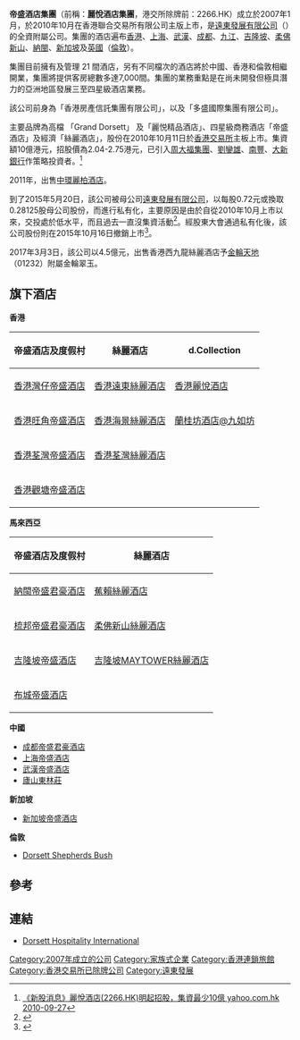 '''帝盛酒店集團'''（前稱：'''麗悅酒店集團'''，港交所除牌前：2266.HK）成立於2007年1月，於2010年10月在香港聯合交易所有限公司主版上市，是[[遠東發展有限公司|遠東發展有限公司]]（{{hkex2|0035}}）的全資附屬公司。集團的酒店遍布[[香港|香港]]、[[上海|上海]]、[[武漢|武漢]]、[[成都|成都]]、[[九江|九江]]、[[吉隆坡|吉隆坡]]、[[柔佛|柔佛]][[新山|新山]]、[[納閩|納閩]]、[[新加坡|新加坡]]及[[英國|英國]]（[[倫敦|倫敦]]）。

集團目前擁有及管理 21 間酒店，另有不同檔次的酒店將於中國、香港和倫敦相繼開業，集團將提供客房總數多達7,000間。集團的業務重點是在尚未開發但極具潛力的亞洲地區發展三至四星級酒店業務。

該公司前身為「香港房產信託集團有限公司」，以及「多盛國際集團有限公司」。

主要品牌為高檔 「Grand Dorsett」 及「麗悦精品酒店」、四星級商務酒店「帝盛酒店」及經濟「絲麗酒店」，股份在2010年10月11日於[[香港交易所|香港交易所]]主板上市。集資額10億港元，招股價為2.04-2.75港元，已引入[[周大福集團|周大福集團]]、[[劉鑾雄|劉鑾雄]]、[[南豐|南豐]]、[[大新銀行|大新銀行]]作策略投資者。<ref>[http://hk.biz.yahoo.com/100927/263/3xtg4.html?s=0035.hk 《新股消息》麗悅酒店(2266.HK)明起招股，集資最少10億 yahoo.com.hk 2010-09-27]{{dead link|date=2018年2月 |bot=InternetArchiveBot |fix-attempted=yes }}</ref>

2011年，出售[[中環麗柏酒店|中環麗柏酒店]]。

到了2015年5月20日，該公司被母公司[[遠東發展有限公司|遠東發展有限公司]]，以每股0.72元或換取0.28125股母公司股份，而進行私有化，主要原因是由於自從2010年10月上市以來，交投處於低水平，而且過去一直沒集資活動<ref>{{Cite web |url=http://www.hkexnews.hk/listedco/listconews/sehk/2015/0527/LTN201505271019_C.pdf |title=私有化通告 |access-date=2015-05-28 |archive-date=2019-12-02 |archive-url=https://web.archive.org/web/20191202181433/https://www1.hkexnews.hk/listedco/listconews/sehk/2015/0527/ltn201505271019_c.pdf |dead-url=no }}</ref>。經股東大會通過私有化後，該公司股份則在2015年10月16日撤銷上市<REF>
{{Cite web |url=http://www.hkexnews.hk/listedco/listconews/sehk/2015/0929/LTN201509291098_C.pdf |title=聯合公佈 要約人根據公司法第86條 以協議安排之方式可能私有化帝盛酒店集團有限公司 (1) 法院會議及股東特別大會之結果 (2) 帝盛暫停辦理股份過戶登記 (3) FEC股 份、FEC債 券、帝 盛 股 份 及 帝 盛 債 券 恢 復 買 賣 及 (4) 建議撤回帝盛酒店集團有限公司股份之上市地位 |access-date=2015-09-29 |archive-date=2019-11-08 |archive-url=https://web.archive.org/web/20191108191730/https://www1.hkexnews.hk/listedco/listconews/sehk/2015/0929/ltn201509291098_c.pdf |dead-url=no }}
</REF>。

2017年3月3日，該公司以4.5億元，出售香港西九龍絲麗酒店予[[金輪天地|金輪天地]]（01232）附屬金輪翠玉。

== 旗下酒店 ==

'''香港'''
{| class="wikitable"
|-
! 帝盛酒店及度假村 !! 絲麗酒店 !! d.Collection 
|-
| [https://web.archive.org/web/20170202024241/http://www.wanchai.dorsetthotels.com/zh/ 香港灣仔帝盛酒店] || [http://www.silkahotels.com/fareast/index.php?lang=chi&utm_source=Wikipedia&utm_medium=Wikipedia&utm_campaign=Wikipedia 香港遠東絲麗酒店] {{Wayback|url=http://www.silkahotels.com/fareast/index.php?lang=chi&utm_source=Wikipedia&utm_medium=Wikipedia&utm_campaign=Wikipedia |date=20171222051022 }} ||[http://www.cosmohotel.com.hk/tc/ 香港麗悅酒店] {{Wayback|url=http://www.cosmohotel.com.hk/tc/ |date=20211009122051 }}
|-
| [http://www.mongkok.dorsetthotels.com/ 香港旺角帝盛酒店] {{Wayback|url=http://www.mongkok.dorsetthotels.com/ |date=20220202133252 }} || [http://www.silkahotels.com/seaview/index.php?lang=chi&utm_source=Wikipedia&utm_medium=Wikipedia&utm_campaign=Wikipedia 香港海景絲麗酒店] {{Wayback|url=http://www.silkahotels.com/seaview/index.php?lang=chi&utm_source=Wikipedia&utm_medium=Wikipedia&utm_campaign=Wikipedia |date=20160304134052 }} || [https://web.archive.org/web/20140512232947/http://www.lankwaifonghotel.com.hk/default-zh.html?utm_source=wikipedia&utm_medium=wikipedia&utm_campaign=wikipedia 蘭桂坊酒店@九如坊]
|-
| [http://www.dorsetthotels.com/hongkong/tsuenwan/index.php?lang=chi&utm_source=Wikipedia&utm_medium=Wikipedia&utm_campaign=Wikipedia 香港荃灣帝盛酒店] {{Wayback|url=http://www.dorsetthotels.com/hongkong/tsuenwan/index.php?lang=chi&utm_source=Wikipedia&utm_medium=Wikipedia&utm_campaign=Wikipedia |date=20181021024541 }} || [http://www.silkahotels.com/tsuenwan/index.php?lang=chi&utm_source=Wikipedia&utm_medium=Wikipedia&utm_campaign=Wikipedia 香港荃灣絲麗酒店] {{Wayback|url=http://www.silkahotels.com/tsuenwan/index.php?lang=chi&utm_source=Wikipedia&utm_medium=Wikipedia&utm_campaign=Wikipedia |date=20181020224024 }} || 
|-
|[https://www.dorsetthotels.com/zh-hk/dorsett-kwun-tong/index.html 香港觀塘帝盛酒店] {{Wayback|url=https://www.dorsetthotels.com/zh-hk/dorsett-kwun-tong/index.html |date=20220126193955 }} 
|}

'''馬來西亞'''
{| class="wikitable"
|-
! 帝盛酒店及度假村 !! 絲麗酒店
|-
| [http://www.dorsetthotels.com/malaysia/labuan/?utm_source=Wikipedia&utm_medium=Wikipedia&utm_campaign=Wikipedia 納閩帝盛君豪酒店] {{Wayback|url=http://www.dorsetthotels.com/malaysia/labuan/?utm_source=Wikipedia&utm_medium=Wikipedia&utm_campaign=Wikipedia |date=20160331131840 }} || [http://www.silkahotels.com/cheras/index.php?lang=chi&utm_source=Wikipedia&utm_medium=Wikipedia&utm_campaign=Wikipedia 蕉賴絲麗酒店] {{Wayback|url=http://www.silkahotels.com/cheras/index.php?lang=chi&utm_source=Wikipedia&utm_medium=Wikipedia&utm_campaign=Wikipedia |date=20160304223820 }}
|-
| [http://www.dorsetthotels.com/malaysia/subang/?utm_source=Wikipedia&utm_medium=Wikipedia&utm_campaign=Wikipedia 梳邦帝盛君豪酒店] {{Wayback|url=http://www.dorsetthotels.com/malaysia/subang/?utm_source=Wikipedia&utm_medium=Wikipedia&utm_campaign=Wikipedia |date=20160327104751 }} || [http://www.silkahotels.com/johorbahru/index.php?lang=chi&utm_source=Wikipedia&utm_medium=Wikipedia&utm_campaign=Wikipedia 柔佛新山絲麗酒店] {{Wayback|url=http://www.silkahotels.com/johorbahru/index.php?lang=chi&utm_source=Wikipedia&utm_medium=Wikipedia&utm_campaign=Wikipedia |date=20160304190022 }}
|-
| [http://www.dorsettregency.com/kualalumpur/index.php?lang=chi&utm_source=Wikipedia&utm_medium=Wikipedia&utm_campaign=Wikipedia 吉隆坡帝盛酒店] {{Wayback|url=http://www.dorsettregency.com/kualalumpur/index.php?lang=chi&utm_source=Wikipedia&utm_medium=Wikipedia&utm_campaign=Wikipedia |date=20150923215957 }} || [http://www.silkahotels.com/maytower/index.php?lang=chi&utm_source=Wikipedia&utm_medium=Wikipedia&utm_campaign=Wikipedia 吉隆坡MAYTOWER絲麗酒店] {{Wayback|url=http://www.silkahotels.com/maytower/index.php?lang=chi&utm_source=Wikipedia&utm_medium=Wikipedia&utm_campaign=Wikipedia |date=20150924102119 }}
|-
| [http://www.dorsetthotels.com/malaysia/putrajaya/index.php?utm_source=Wikipedia&utm_medium=Wikipedia&utm_campaign=Wikipedia 布城帝盛酒店] {{Wayback|url=http://www.dorsetthotels.com/malaysia/putrajaya/index.php?utm_source=Wikipedia&utm_medium=Wikipedia&utm_campaign=Wikipedia |date=20160818001557 }} ||
|}

'''中國'''
* [http://www.dorsetthotels.com/chengdu/index.php?lang=chi&utm_source=Wikipedia&utm_medium=Wikipedia&utm_campaign=Wikipedia 成都帝盛君豪酒店] {{Wayback|url=http://www.dorsetthotels.com/chengdu/index.php?lang=chi&utm_source=Wikipedia&utm_medium=Wikipedia&utm_campaign=Wikipedia |date=20160306154904 }}
* [http://www.dorsetthotels.com/shanghai/index.php?lang=chi&utm_source=Wikipedia&utm_medium=Wikipedia&utm_campaign=Wikipedia 上海帝盛酒店] {{Wayback|url=http://www.dorsetthotels.com/shanghai/index.php?lang=chi&utm_source=Wikipedia&utm_medium=Wikipedia&utm_campaign=Wikipedia |date=20160306121946 }}
* [http://www.dorsetthotels.com/wuhan/index.php?lang=chi&utm_source=Wikipedia&utm_medium=Wikipedia&utm_campaign=Wikipedia 武漢帝盛酒店] {{Wayback|url=http://www.dorsetthotels.com/wuhan/index.php?lang=chi&utm_source=Wikipedia&utm_medium=Wikipedia&utm_campaign=Wikipedia |date=20160308200504 }}
* [http://www.dorsetthotels.com/china/lushan/index.php?lang=chi&utm_source=Wikipedia&utm_medium=Wikipedia&utm_campaign=Wikipedia 廬山東林莊] {{Wayback|url=http://www.dorsetthotels.com/china/lushan/index.php?lang=chi&utm_source=Wikipedia&utm_medium=Wikipedia&utm_campaign=Wikipedia |date=20160307212636 }}

'''新加坡'''
* [http://www.dorsetthotels.com/singapore/promotions-room.php?lang=chi&utm_source=Wikipedia&utm_medium=Wikipedia&utm_campaign=Wikipedia 新加坡帝盛酒店] {{Wayback|url=http://www.dorsetthotels.com/singapore/promotions-room.php?lang=chi&utm_source=Wikipedia&utm_medium=Wikipedia&utm_campaign=Wikipedia |date=20160307185318 }}

'''倫敦''' 
* [http://www.dorsetthotels.com/unitedkingdom/london/shepherdsbush/index.php?lang=chi&utm_source=Wikipedia&utm_medium=Wikipedia&utm_campaign=Wikipedia Dorsett Shepherds Bush] {{Wayback|url=http://www.dorsetthotels.com/unitedkingdom/london/shepherdsbush/index.php?lang=chi&utm_source=Wikipedia&utm_medium=Wikipedia&utm_campaign=Wikipedia |date=20160306140031 }}

==參考==
{{reflist}}

==連結==
*[http://www.dorsett.com/ Dorsett Hospitality International] {{Wayback|url=http://www.dorsett.com/ |date=20190517122054 }}

{{遠東發展}}
{{連鎖酒店}}

[[Category:2007年成立的公司|Category:2007年成立的公司]]
[[Category:家族式企業|Category:家族式企業]]
[[Category:香港連鎖旅館|Category:香港連鎖旅館]]
[[Category:香港交易所已除牌公司|Category:香港交易所已除牌公司]]
[[Category:遠東發展|Category:遠東發展]]